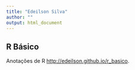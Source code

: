 ```yaml
---
title: "Edeilson Silva"
author: ""
output: html_document
---
```


## R Básico

Anotações de R <http://edeilson.github.io/r_basico>.
